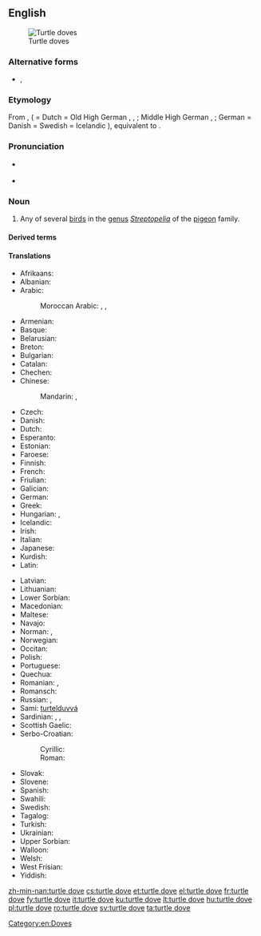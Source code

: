 ==English==
{{wikipedia}}
{{wikispecies|Streptopelia}}
[[File:European Turtle Dove (Streptopelia turtur).jpg|thumb|Turtle doves]]

===Alternative forms===
* {{l|en|turtle-dove}}, {{l|en|turtledove}}

===Etymology===
From {{etyl|enm|en}} {{m|enm|turtildove}}, {{m|enm|turteldoufe}} ( = Dutch {{m|nl|tortelduif}} = Old High German {{m|goh|turtultūba}}, {{m|goh|turtulatūba}}, {{m|goh|turtiltūba}}; Middle High German {{m|gmh|turteltūbe}}, {{m|gmh|türteltūbe}}; German {{m|de|Turteltaube}} = Danish {{m|da|turteldue}} = Swedish {{m|sv|turturduva}} = Icelandic {{m|is|turtildúfu}}), equivalent to {{compound|turtle|t1=turtledove|dove|lang=en}}.

===Pronunciation===
* {{a|UK}} {{IPA|/ˈtɜːtəldʌv/|lang=en}}
* {{a|US}} {{IPA|/ˈtɝtəldʌv/|lang=en}}

===Noun===
{{en-noun|head=[[turtle]] [[dove]]}}

# Any of several [[bird]]s in the [[genus]] ''[[Streptopelia]]'' of the [[pigeon]] family.

====Derived terms====
{{der3|Australian turtle dove|Cape turtle dove|dusky turtle dove|Eurasian turtle dove|European turtle dove|laughing turtle dove|oriental turtle dove|red turtle dove|rufous turtle dove|spotted turtle dove|lang=en}}

====Translations====
{{trans-top|bird in the genus ''Streptopelia''}}
* Afrikaans: {{t|af|tortelduif}}
* Albanian: {{t|sq|turtulli}}
* Arabic: {{t|ar|تُرْغُلَّة|f}}
*: Moroccan Arabic: {{t|ary|ڭْريڭر|m|tr=grigər}}, {{t|ary|ڭْريڭْرة|tr=grigra}} {{qualifier|female}}, {{t|ary|دْكر لْله|m|tr=dkər lləh}} {{qualifier|meaning "call God", from its song}}
* Armenian: {{t|hy|տատրակ}}
* Basque: {{t|eu|usapal}}
* Belarusian: {{t|be|турка́ўка|f}}
* Breton: {{t|br|turzhunell voutin}}
* Bulgarian: {{t|bg|гургули́ца|f}}
* Catalan: {{t|ca|tórtora|f}}
* Chechen: {{t|ce|къор-кхокха}}
* Chinese:
*: Mandarin: {{t|cmn|斑鳩|tr=ōubānjiū|sc=Hani}}, {{t+|cmn|斑鸠|tr=bānjiū|sc=Hani}}
* Czech: {{t+|cs|hrdlička|f}}
* Danish: {{t+|da|turteldue}}
* Dutch: {{t+|nl|tortelduif|f}}
* Esperanto: {{t+|eo|turto}}
* Estonian: {{t|et|turteltuvi}}
* Faroese: {{t|fo|turtildúgva}}
* Finnish: {{t+|fi|turturikyyhky}}
* French: {{t+|fr|tourterelle|f}}
* Friulian: {{t|fur|tortorele}}
* Galician: {{t+|gl|rula común}}
* German: {{t+|de|Turteltaube|f}}
* Greek: {{t|el|τριγόνι}}
* Hungarian: {{t|hu|vadgerle}}, {{t+|hu|gerle}}
* Icelandic: {{t+|is|turtildúfa}}
* Irish: {{t|ga|fearán}}
* Italian: {{t+|it|tortora|f}}
* Japanese: {{t|ja|コキジバト|tr=kokijibato|sc=Jpan}}
* Kurdish: {{t+|ku|qumrî|f|sc=Latn}}
* Latin: {{t|la|turtur|m}}
{{trans-mid}}
* Latvian: {{t|lv|parastā ūbele}}
* Lithuanian: {{t+|lt|purplelis}}
* Lower Sorbian: {{t|dsb|tujawka}}
* Macedonian: {{t|mk|грлица|f|tr=g'rlica}}
* Maltese: {{t|mt|gamiema}}
* Navajo: {{t|nv|hasbídí}}
* Norman: {{t|nrf|d'mié-pigeon|m}} {{qualifier|Jersey}}, {{t|nrf|p'tit pigeon d'France|m}} {{qualifier|Jersey}}
* Norwegian: {{t|no|turteldue}}
* Occitan: {{t|oc|tortora|f}}
* Polish: {{t+|pl|turkawka}}
* Portuguese: {{t+|pt|rola|f}}
* Quechua: {{t+|qu|urpi}}
* Romanian: {{t+|ro|turturică|f}}, {{t+|ro|turturea|f}}
* Romansch: {{t|rm|turturella}}
* Russian: {{t+|ru|го́рлица|f}}, {{t+|ru|го́рлинка|f}}
* Sami: [[turtelduvvá]]
* Sardinian: {{t|sc|trùtture}}, {{t|sc|trùtturi}}, {{t|sc|truvamassaju}}
* Scottish Gaelic: {{t|gd|calman-tùchan}}
* Serbo-Croatian:
*: Cyrillic: {{t|sh|грлица|f|sc=Cyrl}}
*: Roman: {{t+|sh|grlica|f}}
* Slovak: {{t|sk|hrdlička}}
* Slovene: {{t+|sl|grlica|f}}
* Spanish: {{t+|es|tórtola|f}}
* Swahili: {{t+|sw|hua}}
* Swedish: {{t+|sv|turturduva}}
* Tagalog: {{t|tl|lapati}}
* Turkish: {{t+|tr|üveyik}}
* Ukrainian: {{t|uk|го́рлиця}}
* Upper Sorbian: {{t|hsb|tujawka}}
* Walloon: {{t+|wa|toûtrale|f}}
* Welsh: {{t|cy|turtur}}
* West Frisian: {{t|fy|toarteldo}}
* Yiddish: {{t|yi|טערקלטויב|f}}
{{trans-bottom}}

[[Category:en:Doves]]

[[zh-min-nan:turtle dove]]
[[cs:turtle dove]]
[[et:turtle dove]]
[[el:turtle dove]]
[[fr:turtle dove]]
[[fy:turtle dove]]
[[it:turtle dove]]
[[ku:turtle dove]]
[[lt:turtle dove]]
[[hu:turtle dove]]
[[pl:turtle dove]]
[[ro:turtle dove]]
[[sv:turtle dove]]
[[ta:turtle dove]]